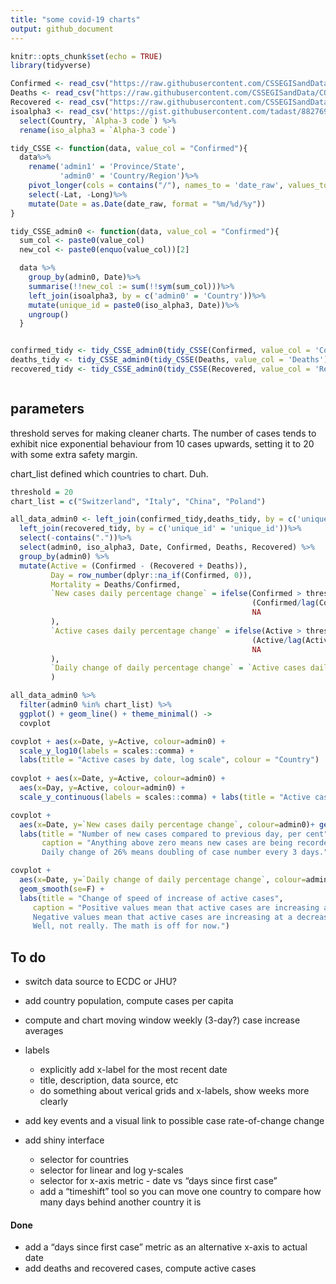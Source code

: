 ```yaml
---
title: "some covid-19 charts"
output: github_document
---
```


```r
knitr::opts_chunk$set(echo = TRUE)
library(tidyverse)

```



```r

Confirmed <- read_csv("https://raw.githubusercontent.com/CSSEGISandData/COVID-19/master/csse_covid_19_data/csse_covid_19_time_series/time_series_covid19_confirmed_global.csv")
Deaths <- read_csv("https://raw.githubusercontent.com/CSSEGISandData/COVID-19/master/csse_covid_19_data/csse_covid_19_time_series/time_series_covid19_deaths_global.csv")
Recovered <- read_csv("https://raw.githubusercontent.com/CSSEGISandData/COVID-19/master/csse_covid_19_data/csse_covid_19_time_series/time_series_covid19_recovered_global.csv")
isoalpha3 <- read_csv('https://gist.githubusercontent.com/tadast/8827699/raw/7255fdfbf292c592b75cf5f7a19c16ea59735f74/countries_codes_and_coordinates.csv')%>%
  select(Country, `Alpha-3 code`) %>%
  rename(iso_alpha3 = `Alpha-3 code`)

tidy_CSSE <- function(data, value_col = "Confirmed"){
  data%>%
    rename('admin1' = 'Province/State',
           'admin0' = 'Country/Region')%>%
    pivot_longer(cols = contains("/"), names_to = 'date_raw', values_to = value_col)%>%
    select(-Lat, -Long)%>%
    mutate(Date = as.Date(date_raw, format = "%m/%d/%y"))
}

tidy_CSSE_admin0 <- function(data, value_col = "Confirmed"){
  sum_col <- paste0(value_col)
  new_col <- paste0(enquo(value_col))[2]

  data %>%
    group_by(admin0, Date)%>%
    summarise(!!new_col := sum(!!sym(sum_col)))%>%
    left_join(isoalpha3, by = c('admin0' = 'Country'))%>%
    mutate(unique_id = paste0(iso_alpha3, Date))%>%
    ungroup()
  }


confirmed_tidy <- tidy_CSSE_admin0(tidy_CSSE(Confirmed, value_col = 'Confirmed'), value_col = 'Confirmed')
deaths_tidy <- tidy_CSSE_admin0(tidy_CSSE(Deaths, value_col = 'Deaths'), value_col = 'Deaths')
recovered_tidy <- tidy_CSSE_admin0(tidy_CSSE(Recovered, value_col = 'Recovered'), value_col = 'Recovered')



``` 
## parameters

threshold serves for making cleaner charts. The number of cases tends to exhibit nice exponential behaviour from 10 cases upwards, setting it to 20 with some extra safety margin.

chart_list defined which countries to chart. Duh.

```r
threshold = 20
chart_list = c("Switzerland", "Italy", "China", "Poland")
```

```r

all_data_admin0 <- left_join(confirmed_tidy,deaths_tidy, by = c('unique_id' = 'unique_id'))%>%
  left_join(recovered_tidy, by = c('unique_id' = 'unique_id'))%>%
  select(-contains("."))%>%
  select(admin0, iso_alpha3, Date, Confirmed, Deaths, Recovered) %>%
  group_by(admin0) %>%
  mutate(Active = (Confirmed - (Recovered + Deaths)),
         Day = row_number(dplyr::na_if(Confirmed, 0)),
         Mortality = Deaths/Confirmed,
         `New cases daily percentage change` = ifelse(Confirmed > threshold,
                                                      (Confirmed/lag(Confirmed)-1)*100, 
                                                      NA
         ),
         `Active cases daily percentage change` = ifelse(Active > threshold,
                                                      (Active/lag(Active)-1)*100, 
                                                      NA
         ),
         `Daily change of daily percentage change` = `Active cases daily percentage change` - lag(`Active cases daily percentage change`)
         ) 

all_data_admin0 %>%
  filter(admin0 %in% chart_list) %>%
  ggplot() + geom_line() + theme_minimal() ->
  covplot


```

```r

covplot + aes(x=Date, y=Active, colour=admin0) +
  scale_y_log10(labels = scales::comma) + 
  labs(title = "Active cases by date, log scale", colour = "Country") 
  
covplot + aes(x=Date, y=Active, colour=admin0) +
  aes(x=Day, y=Active, colour=admin0) +
  scale_y_continuous(labels = scales::comma) + labs(title = "Active cases by day since first case")

covplot + 
  aes(x=Date, y=`New cases daily percentage change`, colour=admin0)+ geom_smooth(se=F) +
  labs(title = "Number of new cases compared to previous day, per cent", 
       caption = "Anything above zero means new cases are being recorded. 
       Daily change of 26% means doubling of case number every 3 days.")

covplot + 
  aes(x=Date, y=`Daily change of daily percentage change`, colour=admin0) + 
  geom_smooth(se=F) +
  labs(title = "Change of speed of increase of active cases", 
     caption = "Positive values mean that active cases are increasing at an increasing rate. 
     Negative values mean that active cases are increasing at a decreasing rate. 
     Well, not really. The math is off for now.")

```

## To do

* switch data source to ECDC or JHU?
* add country population, compute cases per capita
* compute and chart moving window weekly (3-day?) case increase averages

* labels

  * explicitly add x-label for the most recent date
  * title, description, data source, etc
  * do something about verical grids and x-labels, show weeks more clearly
   
* add key events and a visual link to possible case rate-of-change change
* add shiny interface

  * selector for countries
  * selector for linear and log y-scales
  * selector for x-axis metric - date vs "days since first case"
  * add a "timeshift" tool so you can move one country to compare how many days behind another country it is

#### Done
 
* add a "days since first case" metric as an alternative x-axis to actual date
* add deaths and recovered cases, compute active cases